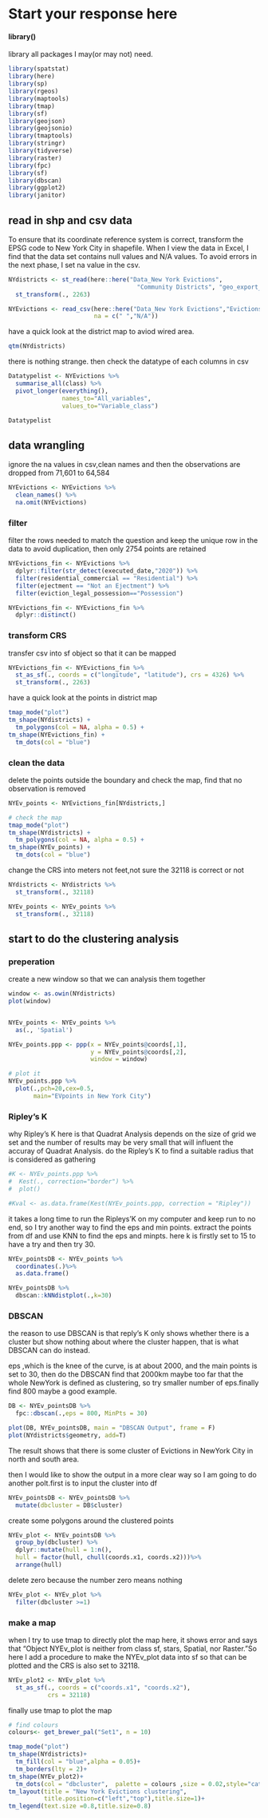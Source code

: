 
# Start your response here

#### library()

library all packages I may(or may not) need.

```{r}
library(spatstat)
library(here)
library(sp)
library(rgeos)
library(maptools)
library(tmap)
library(sf)
library(geojson)
library(geojsonio)
library(tmaptools)
library(stringr)
library(tidyverse)
library(raster)
library(fpc)
library(sf)
library(dbscan)
library(ggplot2)
library(janitor)
```

## read in shp and csv data

To ensure that its coordinate reference system is correct, transform the EPSG code to New York City in shapefile. When I view the data in Excel, I find that the data set contains null values and N/A values. To avoid errors in the next phase, I set na value in the csv.

```{r}
NYdistricts <- st_read(here::here("Data_New York Evictions",
                                    "Community Districts", "geo_export_0d7e1240-f4a4-4c95-8a73-4de70e5a3c79.shp"))%>%
  st_transform(., 2263)

NYEvictions <- read_csv(here::here("Data_New York Evictions","Evictions.csv"),
                        na = c(" ","N/A"))
```

have a quick look at the district map to aviod wired area.

```{r}
qtm(NYdistricts)
```

there is nothing strange. then check the datatype of each columns in csv

```{r}
Datatypelist <- NYEvictions %>% 
  summarise_all(class) %>%
  pivot_longer(everything(), 
               names_to="All_variables", 
               values_to="Variable_class")

Datatypelist
```

## data wrangling

ignore the na values in csv,clean names and then the observations are dropped from 71,601 to 64,584

```{r}
NYEvictions <- NYEvictions %>% 
  clean_names() %>% 
  na.omit(NYEvictions)
```

### filter

filter the rows needed to match the question and keep the unique row in the data to avoid duplication, then only 2754 points are retained

```{r}
NYEvictions_fin <- NYEvictions %>% 
  dplyr::filter(str_detect(executed_date,"2020")) %>% 
  filter(residential_commercial == "Residential") %>% 
  filter(ejectment == "Not an Ejectment") %>% 
  filter(eviction_legal_possession=="Possession")

NYEvictions_fin <- NYEvictions_fin %>% 
  dplyr::distinct()
```

### transform CRS

transfer csv into sf object so that it can be mapped

```{r}
NYEvictions_fin <- NYEvictions_fin %>%
  st_as_sf(., coords = c("longitude", "latitude"), crs = 4326) %>%
  st_transform(., 2263)
```

have a quick look at the points in district map

```{r}
tmap_mode("plot")
tm_shape(NYdistricts) +
  tm_polygons(col = NA, alpha = 0.5) +
tm_shape(NYEvictions_fin) +
  tm_dots(col = "blue")
```

### clean the data

delete the points outside the boundary and check the map, find that no observation is removed

```{r}

NYEv_points <- NYEvictions_fin[NYdistricts,]

# check the map
tmap_mode("plot")
tm_shape(NYdistricts) +
  tm_polygons(col = NA, alpha = 0.5) +
tm_shape(NYEv_points) +
  tm_dots(col = "blue")
```

change the CRS into meters not feet,not sure the 32118 is correct or not

```{r}
NYdistricts <- NYdistricts %>%
  st_transform(., 32118)

NYEv_points <- NYEv_points %>%
  st_transform(., 32118)

```

## start to do the clustering analysis

### preperation

create a new window so that we can analysis them together

```{r}

window <- as.owin(NYdistricts)
plot(window)


NYEv_points <- NYEv_points %>%
  as(., 'Spatial')

NYEv_points.ppp <- ppp(x = NYEv_points@coords[,1],
                       y = NYEv_points@coords[,2],
                       window = window)

# plot it
NYEv_points.ppp %>%
  plot(.,pch=20,cex=0.5, 
       main="EVpoints in New York City")
```

### Ripley's K

why Ripley's K here is that Quadrat Analysis depends on the size of grid we set and the number of results may be very small that will influent the accuray of Quadrat Analysis. do the Ripley's K to find a suitable radius that is considered as gathering

```{r}

#K <- NYEv_points.ppp %>%
#  Kest(., correction="border") %>%
#  plot()

#Kval <- as.data.frame(Kest(NYEv_points.ppp, correction = "Ripley"))

```

it takes a long time to run the Ripleys'K on my computer and keep run to no end, so I try another way to find the eps and min points. extract the points from df and use KNN to find the eps and minpts. here k is firstly set to 15 to have a try and then try 30.

```{r}
NYEv_pointsDB <- NYEv_points %>%
  coordinates(.)%>%
  as.data.frame()

NYEv_pointsDB %>%
  dbscan::kNNdistplot(.,k=30)
```

### DBSCAN

the reason to use DBSCAN is that reply's K only shows whether there is a cluster but show nothing about where the cluster happen, that is what DBSCAN can do instead.

eps ,which is the knee of the curve, is at about 2000, and the main points is set to 30, then do the DBSCAN find that 2000km maybe too far that the whole NewYork is defined as clustering, so try smaller number of eps.finally find 800 maybe a good example.

```{r}
DB <- NYEv_pointsDB %>%
  fpc::dbscan(.,eps = 800, MinPts = 30)

plot(DB, NYEv_pointsDB, main = "DBSCAN Output", frame = F)
plot(NYdistricts$geometry, add=T)
```

The result shows that there is some cluster of Evictions in NewYork City in north and south area.

then I would like to show the output in a more clear way so I am going to do another polt.first is to input the cluster into df

```{r}
NYEv_pointsDB <- NYEv_pointsDB %>%
  mutate(dbcluster = DB$cluster)
```

create some polygons around the clustered points

```{r}
NYEv_plot <- NYEv_pointsDB %>%
  group_by(dbcluster) %>%
  dplyr::mutate(hull = 1:n(),
  hull = factor(hull, chull(coords.x1, coords.x2)))%>%
  arrange(hull)
```

delete zero because the number zero means nothing

```{r}
NYEv_plot <- NYEv_plot %>%
  filter(dbcluster >=1)
```

### make a map

when I try to use tmap to directly plot the map here, it shows error and says that "Object NYEv_plot is neither from class sf, stars, Spatial, nor Raster."So here I add a procedure to make the NYEv_plot data into sf so that can be plotted and the CRS is also set to 32118.

```{r}
NYEv_plot2 <- NYEv_plot %>%
  st_as_sf(., coords = c("coords.x1", "coords.x2"),
           crs = 32118)

```

finally use tmap to plot the map

```{r}
# find colours
colours<- get_brewer_pal("Set1", n = 10)

tmap_mode("plot")
tm_shape(NYdistricts)+
  tm_fill(col = "blue",alpha = 0.05)+
  tm_borders(lty = 2)+
tm_shape(NYEv_plot2)+
  tm_dots(col = "dbcluster",  palette = colours ,size = 0.02,style="cat")+
tm_layout(title = "New York Evictions clustering",
          title.position=c("left","top"),title.size=1)+
tm_legend(text.size =0.8,title.size=0.8) 


```



